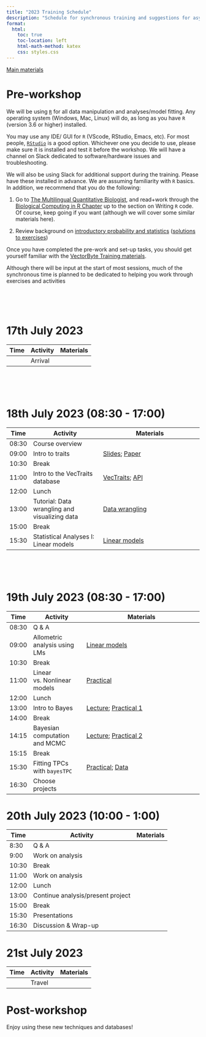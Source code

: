```yaml
---
title: "2023 Training Schedule"
description: "Schedule for synchronous training and suggestions for asynchronous study"
format:
  html:
    toc: true
    toc-location: left
    html-math-method: katex
    css: styles.css
---
```


[Main materials](materials.qmd)

# Pre-workshop

We will be using [`R`](https://cran.r-project.org/) for all data manipulation and analyses/model fitting. Any operating system (Windows, Mac, Linux) will do, as long as you have `R` (version 3.6 or higher) installed.

You may use any IDE/ GUI for `R` (VScode, RStudio, Emacs, etc). For most people, [`RStudio`](https://www.rstudio.com/) is a good option. Whichever one you decide to use, please make sure it is installed and test it before the workshop. We will have a channel on Slack dedicated to software/hardware issues and troubleshooting.

We will also be using Slack for additional support during the training. Please have these installed in advance. We are assuming familiarity with `R` basics. In addition, we recommend that you do the following:

1.  Go to [The Multilingual Quantitative Biologist](https://mhasoba.github.io/TheMulQuaBio/intro.html), and read+work through the [Biological Computing in R Chapter](https://mhasoba.github.io/TheMulQuaBio/notebooks/07-R.html) up to the section on Writing `R` code. Of course, keep going if you want (although we will cover some similar materials here).

2.  Review background on [introductory probability and statistics](Stats_review.qmd) ([solutions to exercises](Stats_review_soln.qmd))

Once you have completed the pre-work and set-up tasks, you should get yourself familiar with the [VectorByte Training materials](materials.html).

Although there will be input at the start of most sessions, much of the synchronous time is planned to be dedicated to helping you work through exercises and activities

<br> <br> <br>

# 17th July 2023

| Time | Activity | Materials |
|------|----------|-----------|
|      | Arrival  |           |

<br> <br> <br>

# 18th July 2023 (08:30 - 17:00)

| Time  | Activity                                      | Materials                                                          |
|-------|-----------------------------------------------|--------------------------------------------------------------------|
| 08:30 | Course overview                               |                                                                    |
| 09:00 | Intro to traits                               | [Slides](intro_to_traits.pdf); [Paper](Cator2020.pdf)              |
| 10:30 | Break                                         |                                                                    |
| 11:00 | Intro to the VecTraits database               | [VecTraits](https://tinyurl.com/mu8awx57); [API](Intro_to_API.qmd) |
| 12:00 | Lunch                                         |                                                                    |
| 13:00 | Tutorial: Data wrangling and visualizing data | [Data wrangling](data_wrangling.qmd)                               |
| 15:00 | Break                                         |                                                                    |
| 15:30 | Statistical Analyses I: Linear models         | [Linear models](linear_mod_activity.qmd)                           |

<br> <br> <br>

# 19th July 2023 (08:30 - 17:00)

| Time  | Activity                      | Materials                                                            |
|-------|-------------------------------|----------------------------------------------------------------------|
| 08:30 | Q & A                         |                                                                      |
| 09:00 | Allometric analysis using LMs | [Linear models](linear_mod_activity.qmd)                             |
| 10:30 | Break                         |                                                                      |
| 11:00 | Linear vs. Nonlinear models   | [Practical](VB_NLLS_activity.qmd)                                    |
| 12:00 | Lunch                         |                                                                      |
| 13:00 | Intro to Bayes                | [Lecture](VB_Bayes1.qmd); [Practical 1](VB_Bayes_activity1.qmd)      |
| 14:00 | Break                         |                                                                      |
| 14:15 | Bayesian computation and MCMC | [Lecture](VB_Bayes2.qmd); [Practical 2](VB_Bayes_activity2.Qmd)      |
| 15:15 | Break                         |                                                                      |
| 15:30 | Fitting TPCs with `bayesTPC`  | [Practical](VB_Bayes_activity2B.qmd); [Data](AeaegyptiTraitData.csv) |
| 16:30 | Choose projects               |                                                                      |

# 20th July 2023 (10:00 - 1:00)

| Time  | Activity                          | Materials |
|-------|-----------------------------------|-----------|
| 8:30  | Q & A                             |           |
| 9:00  | Work on analysis                  |           |
| 10:30 | Break                             |           |
| 11:00 | Work on analysis                  |           |
| 12:00 | Lunch                             |           |
| 13:00 | Continue analysis/present project |           |
| 15:00 | Break                             |           |
| 15:30 | Presentations                     |           |
| 16:30 | Discussion & Wrap-up              |           |

# 21st July 2023

| Time | Activity | Materials |
|------|----------|-----------|
|      | Travel   |           |

# Post-workshop

Enjoy using these new techniques and databases!

<br> <br> <br>
